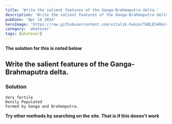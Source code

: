 ```yaml
---
title: 'Write the salient features of the Ganga-Brahmaputra delta.'
description: 'Write the salient features of the Ganga-Brahmaputra delta.'
pubDate: 'Apr 16 2024'
heroImage: 'https://raw.githubusercontent.com/vitalik-hakim/TABLES404/main/error_b/misc.png'
category: 'whatever'
tags: [whatever]
---
```


**The solution for this is noted below**

## Write the salient features of the Ganga-Brahmaputra delta.

### Solution

```whatever
Very fertile
Densly Populated
Formed by Ganga and Brahmaputra.
```

**Try other methods by searching on the site. That is if this doesn't work**
